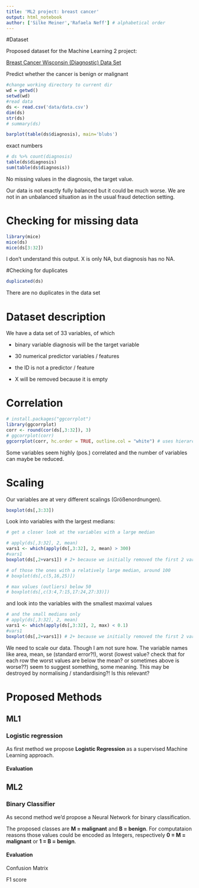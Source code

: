 ```yaml
---
title: 'ML2 project: breast cancer'
output: html_notebook
author: ['Silke Meiner','Rafaela Neff'] # alphabetical order
---
```

#Dataset

Proposed dataset for the Machine Learning 2 project:

[Breast Cancer Wisconsin (Diagnostic) Data Set](https://www.kaggle.com/uciml/breast-cancer-wisconsin-data)

Predict whether the cancer is benign or malignant


```r
#change working directory to current dir
wd = getwd()
setwd(wd)
#read data
ds <- read.csv('data/data.csv')
dim(ds)
str(ds)
# summary(ds)
```

```r
barplot(table(ds$diagnosis), main='blubs')
```

exact numbers
```r
# ds %>% count(diagnosis)
table(ds$diagnosis)
sum(table(ds$diagnosis))
```
No missing values in the diagnosis, the target value.

Our data is not exactly fully balanced but it could be much worse. We are not in an unbalanced situation as in the usual fraud detection setting.

# Checking for missing data
```r
library(mice)
mice(ds)
mice(ds[3:32])
```
I don't understand this output. X is only NA, but diagnosis has no NA.

#Checking for duplicates
```r
duplicated(ds)
```
There are no duplicates in the data set

# Dataset description
We have a data set of 33 variables, of which

* binary variable diagnosis will be the target variable

* 30 numerical predictor variables / features 

* the ID is not a predictor / feature

* X will be removed because it is empty
 
 
# Correlation
```r
# install.packages("ggcorrplot")
library(ggcorrplot)
corr <- round(cor(ds[,3:32]), 3)
# ggcorrplot(corr)
ggcorrplot(corr, hc.order = TRUE, outline.col = "white") # uses hierarchical clustering to order variables
```
Some variables seem highly (pos.) correlated and the number of variables can maybe be reduced.

# Scaling
Our variables are at very different scalings (Größenordnungen).
```r
boxplot(ds[,3:33])
```
Look into variables with the largest medians:
```r
# get a closer look at the variables with a large median

# apply(ds[,3:32], 2, mean)
vars1 <- which(apply(ds[,3:32], 2, mean) > 300)
#vars1
boxplot(ds[,2+vars1]) # 2+ because we initially removed the first 2 variables
```
```r
# of those the ones with a relatively large median, around 100
# boxplot(ds[,c(5,16,25)])
```
```r
# max values (outliers) below 50
# boxplot(ds[,c(3:4,7:15,17:24,27:33)])
```
and look into the variables with the smallest maximal values
```r
# and the small medians only
# apply(ds[,3:32], 2, mean)
vars1 <- which(apply(ds[,3:32], 2, max) < 0.1)
#vars1
boxplot(ds[,2+vars1]) # 2+ because we initially removed the first 2 variables
```
 We need to scale our data. Though I am not sure how. The variable names like area, mean, se (standard error?!), worst (lowest value? check that for each row the worst values are below the mean? or sometimes above is worse??) seem to suggest something, some meaning. This may be destroyed by normalising / standardising?! Is this relevant?
 
# Proposed Methods
 
## ML1
 
### Logistic regression
 
 As first method we propose  **Logistic Regression** as a supervised Machine Learning approach.
 
#### Evaluation
## ML2
### Binary Classifier
 As second method we'd propose a Neural Network for binary classification.
 
 The proposed classes are **M = malignant** and  **B = benign**. For computataion reasons those values could be encoded as Integers, respectively **0 = M = malignant** or **1 = B = benign**.
 
#### Evaluation 
 
 Confusion Matrix
 
 F1 score
 